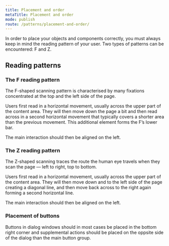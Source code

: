 ```yaml
---
title: Placement and order
metaTitle: Placement and order
mode: publish
route: /patterns/placement-and-order/
---
```


In order to place your objects and components correctly, you must always keep in mind the reading pattern of your user. Two types of patterns can be encountered: F and Z.


## Reading patterns


### The F reading pattern

The F-shaped scanning pattern is characterised by many fixations concentrated at the top and the left side of the page.

Users first read in a horizontal movement, usually across the upper part of the content area. They will then
move down the page a bit and then read across in a second horizontal movement that typically covers a shorter area than the previous movement. This additional element forms the F’s lower bar.

The main interaction should then be aligned on the left.

### The Z reading pattern

The Z-shaped scanning traces the route the human eye travels when they scan the page — left to right, top to bottom.

Users first read in a horizontal movement, usually across the upper part of the content area. They will then move down and to the left side of the page creating a diagonal line, and then move back across to the right again forming a second horizontal line.

The main interaction should then be aligned on the left.

### Placement of buttons

Buttons in dialog windows should in most cases be placed in the bottom right corner and supplemental actions should be placed on the oppsite side of the dialog than the main button group.
